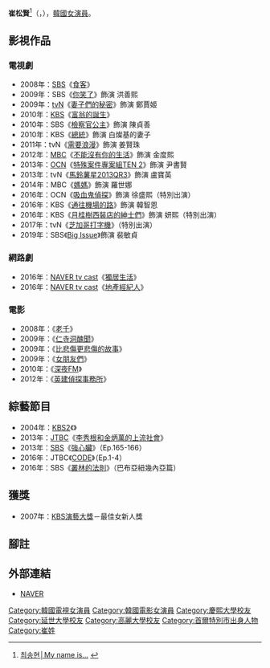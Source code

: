 {{藝人
|姓名 = 崔松賢
|類型 = 女演員
|圖片 = Choi Song-hyun from acrofan.jpg
|圖片尺寸 = 250px
|圖片簡介 = 
|本名 = 
|外文名 = 최송현
|外文 = ko
|羅馬拼音 = Choi Song Hyun
|英文名 =
|暱稱 =
|其他藝名 = 
|國籍 = {{KOR}}
|出生日期 = {{birth_date_and_age|1982|4|11}}
|出生地點 = {{KOR}}[[首爾特別市|首爾特別市]]
|宗教信仰 = 
|語言 = [[韓語|韓語]]
|職業 = [[新聞主播|主播]]、[[演員|演員]]
|教育程度 = [[慶熙大學|慶熙大學]]外國語言法語語言藝術學院（輟學）<br>[[延世大學|延世大學]]新聞媒體學學士<br>[[高麗大學|高麗大學]]言論研究所媒體影像學碩士
|出道作品 = 
|出道日期 = 2007年
|代表作品 = 
|活躍年代 =
|唱片公司 = 
|經紀公司 = 
|相關團體 = 
|網站 = 
}}
{{Infobox Korean name
|hangul = 최송현
|hanja = {{linktext|崔|松|賢}}
}}
'''崔松賢'''<ref>[http://news.nate.com/view/20100511n10422 최송현│My name is...] {{Wayback|url=http://news.nate.com/view/20100511n10422 |date=20200418092630 }}{{ko}}</ref>（{{lang-ko|최송현}}，{{bd|1982年|4月11日}}），[[韓國|韓國]][[女演員|女演員]]。

== 影視作品 ==
=== 電視劇 ===
*2008年：[[SBS株式會社|SBS]]《[[食客_(電視劇)|食客]]》
*2009年：SBS《[[你笑了|你笑了]]》飾演 洪善熙
*2009年：[[TVN|tvN]]《[[妻子們的秘密|妻子們的秘密]]》飾演 鄭賈姬
*2010年：[[韓國放送公社|KBS]]《[[富翁的誕生|富翁的誕生]]》
*2010年：SBS《[[檢察官公主|檢察官公主]]》飾演 陳貞善
*2010年：KBS《[[總統_(韓國電視劇)|總統]]》飾演 白燦基的妻子
*2011年：tvN《[[需要浪漫|需要浪漫]]》飾演 姜賢珠
*2012年：[[文化廣播_(韓國)|MBC]]《[[不能沒有你的生活|不能沒有你的生活]]》飾演 金度熙
*2013年：[[OCN|OCN]]《[[特殊案件專案組TEN|特殊案件專案組TEN 2]]》飾演 尹書賢
*2013年：tvN《[[馬鈴薯星2013QR3|馬鈴薯星2013QR3]]》飾演 盧寶英
*2014年：MBC《[[媽媽_(電視劇)|媽媽]]》飾演 羅世娜
*2016年：OCN《[[吸血鬼偵探|吸血鬼偵探]]》飾演 徐盛熙（特別出演）
*2016年：KBS《[[通往機場的路|通往機場的路]]》飾演 韓智恩
*2016年：KBS《[[月桂樹西裝店的紳士們|月桂樹西裝店的紳士們]]》飾演 妍熙（特別出演）
*2017年：tvN《[[芝加哥打字機_(電視劇)|芝加哥打字機]]》（特別出演）
*2019年：SBS《[[Big_Issue|Big Issue]]》飾演 裴敏貞

=== 網路劇 ===
*2016年：[[NAVER|NAVER tv cast]]《[[獨居生活|獨居生活]]》
*2016年：[[NAVER|NAVER tv cast]]《[[地產經紀人|地產經紀人]]》

=== 電影 ===
*2008年：《[[老千_(電影)|老千]]》
*2009年：《[[仁寺洞醜聞|仁寺洞醜聞]]》
*2009年：《[[比悲傷更悲傷的故事|比悲傷更悲傷的故事]]》
*2009年：《[[女朋友們|女朋友們]]》
*2010年：《[[深夜FM|深夜FM]]》
*2012年：《[[英建偵探事務所|英建偵探事務所]]》

== 綜藝節目 ==
*2004年：[[KBS第2頻道|KBS2]]《{{link-ko|想像+|상상더하기}}》
*2013年：[[JTBC|JTBC]]《[[李秀根和金炳萬的上流社會|李秀根和金炳萬的上流社會]]》
*2013年：[[SBS株式會社|SBS]]《[[強心臟|強心臟]]》（Ep.165-166）
*2016年：JTBC《[[CODE|CODE]]》（Ep.1-4）
*2016年：SBS《[[叢林的法則|叢林的法則]]》（巴布亞紐幾內亞篇）

== 獲獎 ==
*2007年：[[KBS演藝大獎|KBS演藝大獎]]－最佳女新人獎

== 腳註 ==
{{reflist}}

== 外部連結 ==
*[http://people.search.naver.com/search.naver?where=nexearch&sm=tab_ppn&query=%EC%B5%9C%EC%86%A1%ED%98%84&os=121014&ie=utf8&key=PeopleService NAVER] {{Wayback|url=http://people.search.naver.com/search.naver?where=nexearch&sm=tab_ppn&query=%EC%B5%9C%EC%86%A1%ED%98%84&os=121014&ie=utf8&key=PeopleService |date=20200418092652 }}{{ko}}

{{Tobys Media}}
{{需要浪漫系列}}
{{CODE - 秘密的房间}}
{{DEFAULTSORT: Choi Song Hyun}}
[[Category:韓國電視女演員|Category:韓國電視女演員]]
[[Category:韓國電影女演員|Category:韓國電影女演員]]
[[Category:慶熙大學校友|Category:慶熙大學校友]]
[[Category:延世大學校友|Category:延世大學校友]]
[[Category:高麗大學校友|Category:高麗大學校友]]
[[Category:首爾特別市出身人物|Category:首爾特別市出身人物]]
[[Category:崔姓|Category:崔姓]]